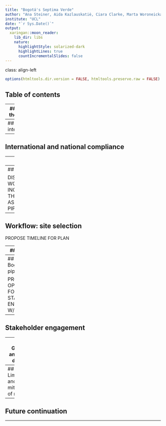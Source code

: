 ```yaml
---
title: "Bogotá's Septima Verde"
author: "Ana Steiner, Aida Kazlauskatiė, Ciara Clarke, Marta Woroneicka and Hannah Schuller"
institute: "UCL"
date: "`r Sys.Date()`"
output:
  xaringan::moon_reader:
    lib_dir: libs
    nature:
      highlightStyle: solarized-dark
      highlightLines: true
      countIncrementalSlides: false
---
```

class: align-left
```r
options(htmltools.dir.version = FALSE, htmltools.preserve.raw = FALSE)
```
## Table of contents

---
## Bogota: the context 

---
## Past interventions

---
## International and national compliance

---
## Case study

OFFER A LOGICAL workflow that incorporates EO data (at least one dataset required)

---
## Workflow: simulation

DISCUSS HOW DATA + WORKFLOW CAN BE INCORPORATED INTO THE CITY'S 'BUSINESS AS USUAL' DATA PIPELINES/WORKFLOWS

---
## Workflow: site selection

PROPOSE TIMELINE FOR PLAN

---
## Data inputs

PROPOSE ESTIMATED SPENDING PLAN

---
## Integration to Bogota's pipeline

PROPOSE OPPORTUNITIES FOR STAKEHOLDER ENGAGEMENT W/ PROJECT

---
## Stakeholder engagement

---
## GANTT and team details

---
## Limitations and mitigation of risk

---
## Future continuation

---